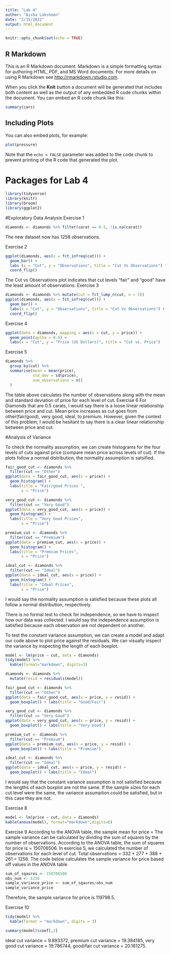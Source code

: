 ```yaml
---
title: "Lab 4"
author: "Aisha Lakshman"
date: "2/15/2022"
output: html_document
---
```


```r
knitr::opts_chunk$set(echo = TRUE)
```

## R Markdown

This is an R Markdown document. Markdown is a simple formatting syntax for authoring HTML, PDF, and MS Word documents. For more details on using R Markdown see <http://rmarkdown.rstudio.com>.

When you click the **Knit** button a document will be generated that includes both content as well as the output of any embedded R code chunks within the document. You can embed an R code chunk like this:

```r
summary(cars)
```

## Including Plots

You can also embed plots, for example:

```r
plot(pressure)
```

Note that the `echo = FALSE` parameter was added to the code chunk to prevent printing of the R code that generated the plot.


# Packages for Lab 4
```r
library(tidyverse)
library(knitr)
library(broom)
library(ggplot2)
```

#Exploratory Data Analysis
Exercise 1
```r
diamonds <- diamonds %>% filter(carat == 0.5, !is.na(carat))
```
The new dataset now has 1258 observations. 

Exercise 2 
```r
ggplot(diamonds, aes(x = fct_infreq(cut))) + 
  geom_bar() + 
  labs (x = "Cut", y = "Observations", title = "Cut Vs Observations") +
  coord_flip()
```
The Cut vs Observations plot indicates that cut levels "fair" and "good" have the least amount of observations. 
Exercise 3
```r
diamonds <- diamonds %>% mutate(cut = fct_lump_n(cut, n = 3))
ggplot(diamonds, aes(x = fct_infreq(cut))) + 
  geom_bar() + 
  labs(x = "Cut", y = "Observations", title = "Cut Vs Observations") +
  coord_flip()
```
Exercise 4
```r
ggplot(data = diamonds, mapping = aes(x = cut, y = price)) +
  geom_point(aplha = 0.5) +
  labs(x = "Cut", y = "Price (US Dollars)", title = "Cut vs. Price")
```
Exercise 5
```r
diamonds %>%
  group_by(cut) %>% 
  summarise(mean = mean(price),
            std_dev = sd(price),
            num_observations = n()
  )
```
The table above calculates the number of observations along with the mean and standard deviation of price for each level of cut.
Exercise 6
For Diamonds that are 0.5 carats, I would say there is a loose linear relationship between price and cut. Mean price increases as cut goes from other(fair/good), very good, ideal, to premium. However, given the context of this problem, I would be hesitant to say there is a clear linear relationship between price and cut.

#Analysis of Variance

To check the normality assumption, we can create histograms for the four levels of cuts
against price (compare mean price across levels of cut). If the plots follow a normal distribution, the normality assumption is satsified. 
```r
fair_good_cut <- diamonds %>%
  filter(cut == "Other")
ggplot(data = fair_good_cut, aes(x = price)) +
  geom_histogram() +
  labs(title = "Fair/good Prices ",
       x = "Price")

very_good_cut <- diamonds %>%
  filter(cut == "Very Good")
ggplot(data = very_good_cut, aes(x = price)) +
  geom_histogram() +
  labs(title = "Very Good Prices",
       x = "Price")

premium_cut <- diamonds %>%
  filter(cut == "Premium")
ggplot(data = premium_cut, aes(x = price)) +
  geom_histogram() +
  labs(title = "Premium Prices",
       x = "Price")

ideal_cut <- diamonds %>%
  filter(cut == "Ideal")
ggplot(data = ideal_cut, aes(x = price)) +
  geom_histogram() +
  labs(title = "Ideal Prices",
       x = "Price")

```
 I would say the normality assumption is satisfied because these plots all follow a normal distribution, respectively.

There is no formal test to check for independence, so we have to inspect how our data was collected. I would say the independence assumption is satisfied because each observation are not dependent on another.

To test the constant variance assumption, we can create a model and adapt our code above to plot price against the residuals. We can visually inspect the variance by inspecting the length of each boxplot.   
```r
model <- lm(price ~ cut, data = diamonds)
tidy(model) %>% 
  kable(format="markdown", digits=3)

diamonds <- diamonds %>% 
  mutate(resid = residuals(model))

fair_good_cut <- diamonds %>%
  filter(cut == "Other")
ggplot(data = fair_good_cut, aes(x = price, y = resid)) +
  geom_boxplot() + labs(title = "Good/Fair")

very_good_cut <- diamonds %>%
  filter(cut == "Very Good")
ggplot(data = very_good_cut, aes(x = price, y = resid)) +
  geom_boxplot() + labs(title = "Very Good")

premium_cut <- diamonds %>%
  filter(cut == "Premium")
ggplot(data = premium_cut, aes(x = price, y = resid)) +
  geom_boxplot() + labs(title = "Premium")

ideal_cut <- diamonds %>%
  filter(cut == "Ideal")
ggplot(data = ideal_cut, aes(x = price, y = resid)) +
  geom_boxplot() + labs(title = "Ideal")


```
I would say that the constant variance assumption is not satisfied because the lengths of each boxplot are not the same. If the sample sizes for each cut level were the same, the variance assumption could be satisfied, but in this case they are not. 

Exercise 8
```r
model <- lm(price ~ cut, data = diamonds)
kable(anova(model), format="markdown",digits=6)
```
Exercise 9
According to the ANOVA table, the sample mean for price = 
The sample variance can be calculated by dividing the sum of squares by the number of observations. According to the ANOVA table, the sum of squares for price is  = 150706506. In exercise 5, we calculated the number of observations for each level of cut. Total observations = 332 + 277 + 388 + 261 = 1258. The code below calculates the sample variance for price based off values in the ANOVA table 

```r
sum_of_sqaures <- 150706506
obs_num <- 1258
sample_variance_price <- sum_of_sqaures/obs_num
sample_variance_price
```
Therefore, the sample variance for price is 119798.5. 

Exercise 10
```r
tidy(model) %>% 
  kable(format = "markdown", digits = 3)

summary(model)$coef[,2]
```
ideal cut variance = 9.893372, premium cut variance = 19.384185, very good cut variance = 19.786744, good/fair cut variance = 20.181275. 



